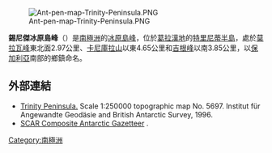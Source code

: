 [[Image:Ant-pen-map-Trinity-Peninsula.PNG|thumb]]

{{coord|63|43|23|S|58|25|12|W|display=title}}

'''錫尼傑冰原島峰'''（{{lang-en|Siniger Nunatak}}）是[[南極洲|南極洲]]的[[冰原島峰|冰原島峰]]，位於[[葛拉漢地|葛拉漢地]]的[[特里尼蒂半島|特里尼蒂半島]]，處於[[莫拉瓦峰|莫拉瓦峰]]東北面2.97公里、[[卡尼庫拉山|卡尼庫拉山]]以東4.65公里和[[吉根峰|吉根峰]]以南3.85公里，以[[保加利亞|保加利亞]]南部的鄉鎮命名。

==外部連結==
* [https://web.archive.org/web/20131002100340/http://www.bkg.bund.de/nn_193194/DE/Bundesamt/Downloads/Kostenlose-Karten/Antarktis-Karten/Satellitenbildkarten/Scale250/Daten/Trinity-Peninsula%2CtemplateId%3Draw%2Cproperty%3DpublicationFile.pdf/Trinity-Peninsula.pdf Trinity Peninsula.] Scale 1:250000 topographic map No. 5697. Institut für Angewandte Geodäsie and British Antarctic Survey, 1996.
* [http://data.aad.gov.au/aadc/gaz/scar/ SCAR Composite Antarctic Gazetteer] {{WebCite|url=https://www.webcitation.org/5ug2CfC7m?url=http://data.aad.gov.au/aadc/gaz/scar/ |date=20101202140255 |dateformat=iso }}.

{{DEFAULTSORT:Siniger Nunatak}}
[[Category:南極洲|Category:南極洲]]


{{TrinityPeninsula-geo-stub}}